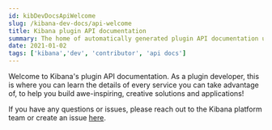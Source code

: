 ```yaml
---
id: kibDevDocsApiWelcome
slug: /kibana-dev-docs/api-welcome
title: Kibana plugin API documentation
summary: The home of automatically generated plugin API documentation using extracted TSDocs
date: 2021-01-02
tags: ['kibana','dev', 'contributor', 'api docs']
---
```


Welcome to Kibana's plugin API documentation. As a plugin developer, this is where you can 
learn the details of every service you can take advantage of, to help you build awe-inspiring, creative solutions and applications!

If you have any questions or issues, please reach out to the Kibana platform team or create an issue [here](https://github.com/elastic/kibana/issues).


